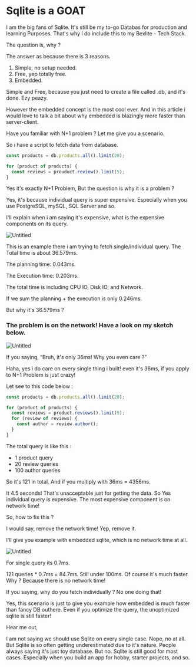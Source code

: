 # Sqlite is a GOAT

I am the big fans of Sqlite. It's still be my to-go Databas for production and learning Purposes. That's why i do include this to my Bexlite - Tech Stack.

The question is, why ?

The answer as because there is 3 reasons.

1. Simple, no setup needed.
2. Free, yep totally free.
3. Embedded.

Simple and Free, because you just need to create a file called .db, and it's done. Ezy peazy.

However the embedded concept is the most cool ever. And in this article i would love to talk a bit about why embedded is blazingly more faster than server-client.

Have you familiar with N+1 problem ? Let me give you a scenario.

So i have a script to fetch data from database.

```jsx
const products = db.products.all().limit(20);

for (product of products) {
  const reviews = prouduct.review().limit(5);
}
```

Yes it's exactly N+1 Problem, But the question is why it is a problem ?

Yes, it's because individual query is super expensive. Especially when you use PostgreSQL, mySQL, SQL Server and so.

I'll explain when i am saying it's expensive, what is the expensive components on its query.

![Untitled](/blogs/sqlite-is-goat/1.png)

This is an example there i am trying to fetch single/individual query. The Total time is about 36.579ms.

The planning time: 0.043ms.

The Execution time: 0.203ms.

The total time is including CPU IO, Disk IO, and Network.

If we sum the planning + the execution is only 0.246ms.

But why it's 36.579ms ?

### The problem is on the network! Have a look on my sketch below.

![Untitled](/blogs/sqlite-is-goat/2.png)

If you saying, “Bruh, it's only 36ms! Why you even care ?”

Haha, yes i do care on every single thing i built! even it's 36ms, if you apply to N+1 Problem is just crazy!

Let see to this code below :

```jsx
const products = db.products.all().limit(20);

for (product of products) {
  const reviews = product.reviews().limit(5);
  for (review of reviews) {
    const author = review.author();
  }
}
```

The total query is like this :

- 1 product query
- 20 review queries
- 100 author queries

So it's 121 in total. And if you multiply with 36ms = 4356ms.

It 4.5 seconds! That's unacceptable just for getting the data. So Yes individual query is expensive. The most expensive component is on network time!

So, how to fix this ?

I would say, remove the network time! Yep, remove it.

I'll give you example with embedded sqlite, which is no network time at all.

![Untitled](/blogs/sqlite-is-goat/3.png)

For single query its 0.7ms.

121 queries \* 0.7ms = 84.7ms. Still under 100ms. Of course it's much faster. Why ? Because there is no network time!

If you saying, why do you fetch individually ? No one doing that!

Yes, this scenario is just to give you example how embedded is much faster than fancy DB outhere. Even if you optimize the query, the unoptimized sqlite is still faster!

Hear me out,

I am not saying we should use Sqlite on every single case. Nope, no at all. But Sqlite is so often getting underestimated due to it's nature. People always saying it's just toy database. But no. Sqlite is still good for most cases. Especially when you build an app for hobby, starter projects, and so.
